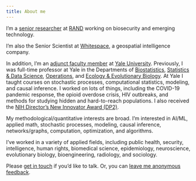 ```yaml
---
title: About me
---
```


I'm a [senior researcher](https://www.rand.org/about/people/c/crawford_forrest.html) at [RAND](https://rand.org) working on biosecurity and emerging technology.  

I'm also the Senior Scientist at [Whitespace](https://inthewhitespace.com/), a geospatial intelligence company. 

In addition, I'm an [adjunct faculty member](https://ysph.yale.edu/profile/forrest_crawford/) at [Yale University](http://www.yale.edu). Previously, I was full-time professor at Yale in the Departments of [Biostatistics](http://publichealth.yale.edu/biostat), [Statistics & Data Science](https://statistics.yale.edu), [Operations](http://som.yale.edu/programs/doctoral/overview/operations), and [Ecology & Evolutionary Biology](http://eeb.yale.edu).  At Yale I taught courses on stochastic processes, computational statistics, modeling, and causal inference. I worked on lots of things, including the COVID-19 pandemic response, the opioid overdose crisis, HIV outbreaks, and methods for studying hidden and hard-to-reach populations. I also received the [NIH Director's New Innovator Award (DP2)](https://commonfund.nih.gov/newinnovator). 

My methodological/quantitative interests are broad. I'm interested in AI/ML, applied math, stochastic processes, modeling, causal inference, networks/graphs, computation, optimization, and algorithms. 

I've worked in a variety of applied fields, including public health, security, intelligence, human rights, biomedical science, epidemiology, neuroscience, evolutionary biology, bioengineering, radiology, and sociology. 

Please [get in touch](contact) if you'd like to talk. Or, you can [leave me anonymous feedback](https://www.admonymous.co/forrestcrawford). 


